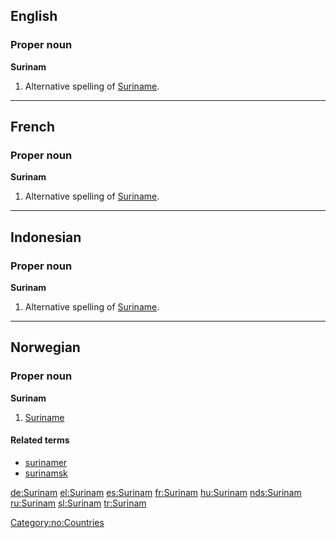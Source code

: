 ==English==

===Proper noun===
'''Surinam'''
# Alternative spelling of [[Suriname]].

----
==French==

===Proper noun===
'''Surinam'''
# Alternative spelling of [[Suriname]].

----
==Indonesian==

===Proper noun===
'''Surinam'''
# Alternative spelling of [[Suriname]].

----
==Norwegian==
===Proper noun===
[[Category:no:Countries]]
'''Surinam'''
#[[Suriname]]
====Related terms====
*[[surinamer]]
*[[surinamsk]]

[[de:Surinam]]
[[el:Surinam]]
[[es:Surinam]]
[[fr:Surinam]]
[[hu:Surinam]]
[[nds:Surinam]]
[[ru:Surinam]]
[[sl:Surinam]]
[[tr:Surinam]]